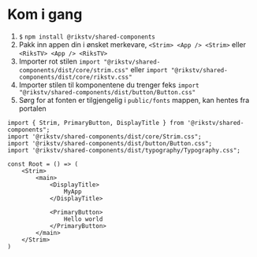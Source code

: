 # Kom i gang

1. `$` `npm install @rikstv/shared-components`
1. Pakk inn appen din i ønsket merkevare, `<Strim> <App /> <Strim>` eller `<RiksTV> <App /> <RiksTV>`
1. Importer rot stilen `import "@rikstv/shared-components/dist/core/strim.css"` eller `import "@rikstv/shared-components/dist/core/rikstv.css"`
1. Importer stilen til komponentene du trenger feks `import "@rikstv/shared-components/dist/button/Button.css"`
1. Sørg for at fonten er tilgjengelig i `public/fonts` mappen, kan hentes fra portalen

```tsx
import { Strim, PrimaryButton, DisplayTitle } from '@rikstv/shared-components";
import '@rikstv/shared-components/dist/core/Strim.css";
import '@rikstv/shared-components/dist/button/Button.css";
import '@rikstv/shared-components/dist/typography/Typography.css";

const Root = () => (
    <Strim>
        <main>
            <DisplayTitle>
                MyApp
            </DisplayTitle>

            <PrimaryButton>
                Hello world
            </PrimaryButton>
        </main>
    </Strim>
)
```
